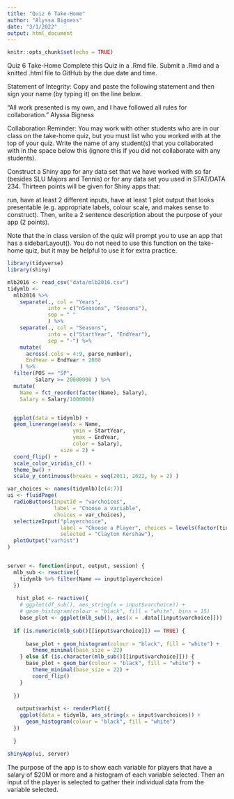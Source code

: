 ```yaml
---
title: "Quiz 6 Take-Home"
author: "Alyssa Bigness"
date: "3/1/2022"
output: html_document
---
```


```r
knitr::opts_chunk$set(echo = TRUE)
```

Quiz 6 Take-Home
Complete this Quiz in a .Rmd file. Submit a .Rmd and a knitted .html file to GitHub by the due date and time.

Statement of Integrity: Copy and paste the following statement and then sign your name (by typing it) on the line below.

“All work presented is my own, and I have followed all rules for collaboration.”
Alyssa Bigness

Collaboration Reminder: You may work with other students who are in our class on the take-home quiz, but you must list who you worked with at the top of your quiz. Write the name of any student(s) that you collaborated with in the space below this (ignore this if you did not collaborate with any students).





Construct a Shiny app for any data set that we have worked with so far (besides SLU Majors and Tennis) or for any data set you used in STAT/DATA 234. Thirteen points will be given for Shiny apps that:

run,
have at least 2 different inputs,
have at least 1 plot output that looks presentable (e.g. appropriate labels, colour scale, and makes sense to construct).
Then, write a 2 sentence description about the purpose of your app (2 points).

Note that the in class version of the quiz will prompt you to use an app that has a sidebarLayout(). You do not need to use this function on the take-home quiz, but it may be helpful to use it for extra practice.
```r
library(tidyverse)
library(shiny)
```

```r
mlb2016 <- read_csv("data/mlb2016.csv")
tidymlb <-
  mlb2016 %>%
    separate(., col = "Years", 
             into = c("nSeasons", "Seasons"),
             sep = " "
             ) %>%
    separate(., col = "Seasons",
             into = c("StartYear", "EndYear"),
             sep = "-") %>%
    mutate(
      across(.cols = 4:9, parse_number), 
      EndYear = EndYear + 2000
    ) %>%
  filter(POS == "SP", 
         Salary >= 20000000 ) %>%
  mutate(
    Name = fct_reorder(factor(Name), Salary),
    Salary = Salary/1000000)


  ggplot(data = tidymlb) + 
  geom_linerange(aes(x = Name,
                     ymin = StartYear,
                     ymax = EndYear, 
                     color = Salary),
                 size = 2) + 
  coord_flip() +
  scale_color_viridis_c() +
  theme_bw() +
  scale_y_continuous(breaks = seq(2011, 2022, by = 2) )

```


```r
var_choices <- names(tidymlb)[c(4:7)]
ui <- fluidPage(
  radioButtons(inputId = "varchoices",
               label = "Choose a variable",
               choices = var_choices),
  selectizeInput("playerchoice",
                 label = "Choose a Player", choices = levels(factor(tidymlb$Name)),
                 selected = "Clayton Kershaw"),
  plotOutput("varhist")
)


server <- function(input, output, session) {
  mlb_sub <- reactive({
    tidymlb %>% filter(Name == input$playerchoice)
  })
  
   hist_plot <- reactive({
    # ggplot(df_sub(), aes_string(x = input$varchoice)) +
    # geom_histogram(colour = "black", fill = "white", bins = 15)
    base_plot <- ggplot(mlb_sub(), aes(x = .data[[input$varchoice]]))
  
  if (is.numeric(mlb_sub()[[input$varchoice]]) == TRUE) {
      
      base_plot + geom_histogram(colour = "black", fill = "white") +
        theme_minimal(base_size = 22)
    } else if (is.character(mlb_sub()[[input$varchoice]])) {
      base_plot + geom_bar(colour = "black", fill = "white") +
        theme_minimal(base_size = 22) +
        coord_flip()
    }
    
  })
   
   output$varhist <- renderPlot({
    ggplot(data = tidymlb, aes_string(x = input$varchoices)) + 
      geom_histogram(colour = "black", fill = "white")
  })
   
  }
  
shinyApp(ui, server)
```

The purpose of the app is to show each variable for players that have a salary of $20M or more and a histogram of each variable selected. Then an input of the player is selected to gather their individual data from the variable selected.

